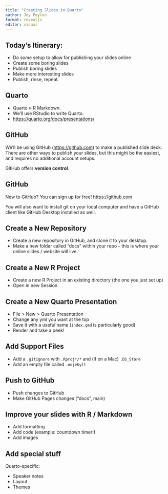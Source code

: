 ```yaml
---
title: "Creating Slides in Quarto"
author: Joy Payton
format: revealjs
editor: visual
---
```


## Today's Itinerary:

* Do some setup to allow for publishing your slides online
* Create some boring slides 
* Publish boring slides
* Make more interesting slides
* Publish, rinse, repeat.

## Quarto

* Quarto ≈ R Markdown.  
* We'll use RStudio to write Quarto.
* <https://quarto.org/docs/presentations/>

## GitHub

We'll be using GitHub (<https://github.com>) to make a published slide deck. There are other ways to publish your slides, but this might be the easiest, and requires no additional account setups.

GitHub offers **version control**.

## GitHub

New to GitHub?  You can sign up for free! <https://github.com> 

You will also want to install git on your local computer and have a GitHub client like GitHub Desktop installed as well.

## Create a New Repository

* Create a new repository in GitHub, and clone it to your desktop.
* Make a new folder called "docs" within your repo -- this is where your online slides / website will live.

## Create a New R Project 

* Create a new R Project in an existing directory (the one you just set up)
* Open in new Session

## Create a New Quarto Presentation

* File > New > Quarto Presentation
* Change any yml you want at the top
* Save it with a useful name (`index.qmd` is particularly good)
* Render and take a peek!

## Add Support Files

* Add a `.gitignore` with `.Rproj*/*` and (if on a Mac) `.DS_Store`
* Add an empty file called `.nojekyll`

## Push to GitHub

* Push changes to GitHub
* Make GitHub Pages changes ("docs", main)

## Improve your slides with R / Markdown

* Add formatting
* Add code (example: countdown timer!)
* Add images

## Add special stuff

Quarto-specific:

* Speaker notes
* Layout
* Themes



